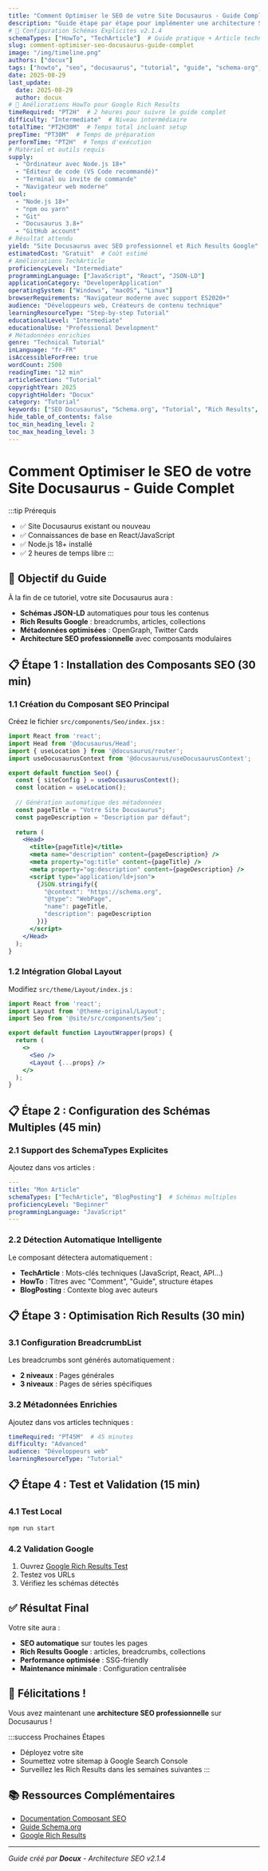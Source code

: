 ```yaml
---
title: "Comment Optimiser le SEO de votre Site Docusaurus - Guide Complet"
description: "Guide étape par étape pour implémenter une architecture SEO professionnelle sur Docusaurus avec schémas JSON-LD, métadonnées enrichies et composants personnalisés"
# 🎯 Configuration Schémas Explicites v2.1.4
schemaTypes: ["HowTo", "TechArticle"]  # Guide pratique + Article technique
slug: comment-optimiser-seo-docusaurus-guide-complet
image: "/img/timeline.png"
authors: ["docux"]
tags: ["howto", "seo", "docusaurus", "tutorial", "guide", "schema-org", "metadata"]
date: 2025-08-29
last_update:
  date: 2025-08-29
  author: docux
# 🚀 Améliorations HowTo pour Google Rich Results
timeRequired: "PT2H"  # 2 heures pour suivre le guide complet
difficulty: "Intermediate"  # Niveau intermédiaire
totalTime: "PT2H30M"  # Temps total incluant setup
prepTime: "PT30M"  # Temps de préparation
performTime: "PT2H"  # Temps d'exécution
# Matériel et outils requis
supply: 
  - "Ordinateur avec Node.js 18+"
  - "Éditeur de code (VS Code recommandé)"
  - "Terminal ou invite de commande"
  - "Navigateur web moderne"
tool: 
  - "Node.js 18+"
  - "npm ou yarn"
  - "Git"
  - "Docusaurus 3.8+"
  - "GitHub account"
# Résultat attendu
yield: "Site Docusaurus avec SEO professionnel et Rich Results Google"
estimatedCost: "Gratuit"  # Coût estimé
# Améliorations TechArticle
proficiencyLevel: "Intermediate"
programmingLanguage: ["JavaScript", "React", "JSON-LD"]
applicationCategory: "DeveloperApplication"
operatingSystem: ["Windows", "macOS", "Linux"]
browserRequirements: "Navigateur moderne avec support ES2020+"
audience: "Développeurs web, Créateurs de contenu technique"
learningResourceType: "Step-by-step Tutorial"
educationalLevel: "Intermediate"
educationalUse: "Professional Development"
# Métadonnées enrichies
genre: "Technical Tutorial"
inLanguage: "fr-FR"
isAccessibleForFree: true
wordCount: 2500
readingTime: "12 min"
articleSection: "Tutorial"
copyrightYear: 2025
copyrightHolder: "Docux"
category: "Tutorial"
keywords: ["SEO Docusaurus", "Schema.org", "Tutorial", "Rich Results", "JSON-LD", "Métadonnées"]
hide_table_of_contents: false
toc_min_heading_level: 2
toc_max_heading_level: 3
---
```


# Comment Optimiser le SEO de votre Site Docusaurus - Guide Complet

:::tip Prérequis
- ✅ Site Docusaurus existant ou nouveau
- ✅ Connaissances de base en React/JavaScript
- ✅ Node.js 18+ installé
- ✅ 2 heures de temps libre
:::

## 🎯 Objectif du Guide

À la fin de ce tutoriel, votre site Docusaurus aura :
- **Schémas JSON-LD** automatiques pour tous les contenus
- **Rich Results Google** : breadcrumbs, articles, collections
- **Métadonnées optimisées** : OpenGraph, Twitter Cards
- **Architecture SEO professionnelle** avec composants modulaires

## 📋 Étape 1 : Installation des Composants SEO (30 min)

### 1.1 Création du Composant SEO Principal

Créez le fichier `src/components/Seo/index.jsx` :

```jsx title="src/components/Seo/index.jsx"
import React from 'react';
import Head from '@docusaurus/Head';
import { useLocation } from '@docusaurus/router';
import useDocusaurusContext from '@docusaurus/useDocusaurusContext';

export default function Seo() {
  const { siteConfig } = useDocusaurusContext();
  const location = useLocation();
  
  // Génération automatique des métadonnées
  const pageTitle = "Votre Site Docusaurus";
  const pageDescription = "Description par défaut";
  
  return (
    <Head>
      <title>{pageTitle}</title>
      <meta name="description" content={pageDescription} />
      <meta property="og:title" content={pageTitle} />
      <meta property="og:description" content={pageDescription} />
      <script type="application/ld+json">
        {JSON.stringify({
          "@context": "https://schema.org",
          "@type": "WebPage",
          "name": pageTitle,
          "description": pageDescription
        })}
      </script>
    </Head>
  );
}
```

### 1.2 Intégration Global Layout

Modifiez `src/theme/Layout/index.js` :

```jsx title="src/theme/Layout/index.js"
import React from 'react';
import Layout from '@theme-original/Layout';
import Seo from '@site/src/components/Seo';

export default function LayoutWrapper(props) {
  return (
    <>
      <Seo />
      <Layout {...props} />
    </>
  );
}
```

## 📋 Étape 2 : Configuration des Schémas Multiples (45 min)

### 2.1 Support des SchemaTypes Explicites

Ajoutez dans vos articles :

```yaml title="Frontmatter d'article"
---
title: "Mon Article"
schemaTypes: ["TechArticle", "BlogPosting"]  # Schémas multiples
proficiencyLevel: "Beginner"
programmingLanguage: "JavaScript"
---
```

### 2.2 Détection Automatique Intelligente

Le composant détectera automatiquement :
- **TechArticle** : Mots-clés techniques (JavaScript, React, API...)
- **HowTo** : Titres avec "Comment", "Guide", structure étapes
- **BlogPosting** : Contexte blog avec auteurs

## 📋 Étape 3 : Optimisation Rich Results (30 min)

### 3.1 Configuration BreadcrumbList

Les breadcrumbs sont générés automatiquement :
- **2 niveaux** : Pages générales
- **3 niveaux** : Pages de séries spécifiques

### 3.2 Métadonnées Enrichies

Ajoutez dans vos articles techniques :

```yaml
timeRequired: "PT45M"  # 45 minutes
difficulty: "Advanced"
audience: "Développeurs web"
learningResourceType: "Tutorial"
```

## 📋 Étape 4 : Test et Validation (15 min)

### 4.1 Test Local

```bash
npm run start
```

### 4.2 Validation Google

1. Ouvrez [Google Rich Results Test](https://search.google.com/test/rich-results)
2. Testez vos URLs
3. Vérifiez les schémas détectés

## ✅ Résultat Final

Votre site aura :
- **SEO automatique** sur toutes les pages
- **Rich Results Google** : articles, breadcrumbs, collections
- **Performance optimisée** : SSG-friendly
- **Maintenance minimale** : Configuration centralisée

## 🎉 Félicitations !

Vous avez maintenant une **architecture SEO professionnelle** sur Docusaurus ! 

:::success Prochaines Étapes
- Déployez votre site
- Soumettez votre sitemap à Google Search Console
- Surveillez les Rich Results dans les semaines suivantes
:::

## 📚 Ressources Complémentaires

- [Documentation Composant SEO](https://github.com/Juniors017/docux-blog/tree/main/src/components/Seo)
- [Guide Schema.org](https://schema.org/)
- [Google Rich Results](https://developers.google.com/search/docs/appearance/structured-data)

---

*Guide créé par **Docux** - Architecture SEO v2.1.4*
